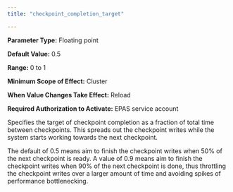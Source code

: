 ```yaml
---
title: "checkpoint_completion_target"

---
```


<div id="checkpoint_completion_target" class="registered_link"></div>

**Parameter Type:** Floating point

**Default Value:** 0.5

**Range:** 0 to 1

**Minimum Scope of Effect:** Cluster

**When Value Changes Take Effect:** Reload

**Required Authorization to Activate:** EPAS service account

Specifies the target of checkpoint completion as a fraction of total time between checkpoints. This spreads out the checkpoint writes while the system starts working towards the next checkpoint.

The default of 0.5 means aim to finish the checkpoint writes when 50% of the next checkpoint is ready. A value of 0.9 means aim to finish the checkpoint writes when 90% of the next checkpoint is done, thus throttling the checkpoint writes over a larger amount of time and avoiding spikes of performance bottlenecking.
